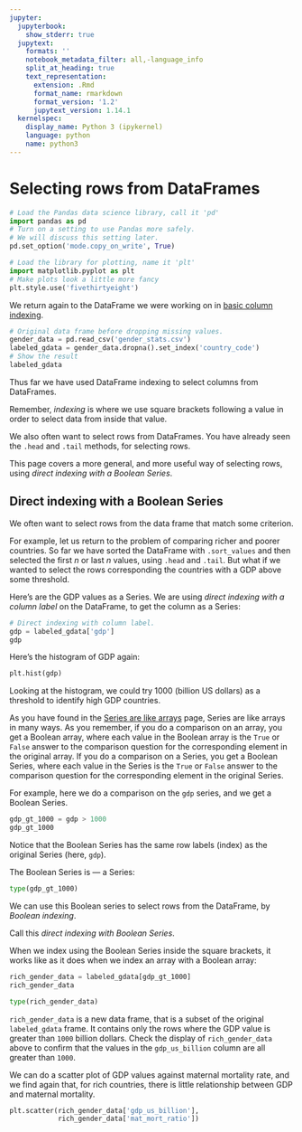 ```yaml
---
jupyter:
  jupyterbook:
    show_stderr: true
  jupytext:
    formats: ''
    notebook_metadata_filter: all,-language_info
    split_at_heading: true
    text_representation:
      extension: .Rmd
      format_name: rmarkdown
      format_version: '1.2'
      jupytext_version: 1.14.1
  kernelspec:
    display_name: Python 3 (ipykernel)
    language: python
    name: python3
---
```


# Selecting rows from DataFrames

```python
# Load the Pandas data science library, call it 'pd'
import pandas as pd
# Turn on a setting to use Pandas more safely.
# We will discuss this setting later.
pd.set_option('mode.copy_on_write', True)

# Load the library for plotting, name it 'plt'
import matplotlib.pyplot as plt
# Make plots look a little more fancy
plt.style.use('fivethirtyeight')
```

We return again to the DataFrame we were working on in [basic column
indexing](df_basic_col_indexing.Rmd).

```python
# Original data frame before dropping missing values.
gender_data = pd.read_csv('gender_stats.csv')
labeled_gdata = gender_data.dropna().set_index('country_code')
# Show the result
labeled_gdata
```

Thus far we have used DataFrame indexing to select columns from DataFrames.

Remember, *indexing* is where we use square brackets following a value in order
to select data from inside that value.

We also often want to select rows from DataFrames.   You have already seen
the `.head` and `.tail` methods, for selecting rows. 

This page covers a more general, and more useful way of selecting rows, using
*direct indexing with a Boolean Series*.


## Direct indexing with a Boolean Series

We often want to select rows from the data frame that match some criterion.

For example, let us return to the problem of comparing richer and poorer
countries.   So far we have sorted the DataFrame with `.sort_values` and then
selected the first $n$ or last $n$ values, using `.head` and `.tail`.  But what
if we wanted to select the rows corresponding the countries with a GDP above
some threshold.

Here's are the GDP values as a Series.  We are using *direct indexing with a column label* on the DataFrame, to get the column as a Series:

```python
# Direct indexing with column label.
gdp = labeled_gdata['gdp']
gdp
```

Here's the histogram of GDP again:

```python
plt.hist(gdp)
```

Looking at the histogram, we could try 1000 (billion US dollars) as a threshold
to identify high GDP countries.

As you have found in the [Series are like arrays](series_like_arrays.Rmd) page,
Series are like arrays in many ways.  As you remember, if you do a comparison
on an array, you get a Boolean array, where each value in the Boolean array is
the `True` or `False` answer to the comparison question for the corresponding
element in the original array.  If you do a comparison on a Series, you get a
Boolean Series, where each value in the Series is the `True` or `False` answer
to the comparison question for the corresponding element in the original
Series.

For example, here we do a comparison on the `gdp` series, and we get a Boolean Series.

```python
gdp_gt_1000 = gdp > 1000
gdp_gt_1000
```

Notice that the Boolean Series has the same row labels (index) as the original
Series (here, `gdp`).

The Boolean Series is — a Series:

```python
type(gdp_gt_1000)
```

We can use this Boolean series to select rows from the DataFrame, by *Boolean
indexing*.

Call this *direct indexing with Boolean Series*.

When we index using the Boolean Series inside the square brackets, it works
like as it does when we index an array with a Boolean array:

```python
rich_gender_data = labeled_gdata[gdp_gt_1000]
rich_gender_data
```

```python
type(rich_gender_data)
```

`rich_gender_data` is a new data frame, that is a subset of the original
`labeled_gdata` frame.  It contains only the rows where the GDP value is
greater than `1000` billion dollars.  Check the display of `rich_gender_data`
above to confirm that the values in the `gdp_us_billion` column are all greater
than `1000`.

We can do a scatter plot of GDP values against maternal mortality rate, and we
find again that, for rich countries, there is little relationship between GDP
and maternal mortality.

```python
plt.scatter(rich_gender_data['gdp_us_billion'],
            rich_gender_data['mat_mort_ratio'])
```
